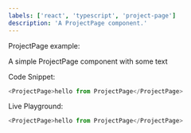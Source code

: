 ```yaml
---
labels: ['react', 'typescript', 'project-page']
description: 'A ProjectPage component.'
---
```



ProjectPage example:

A simple ProjectPage component with some text

Code Snippet:
```js
<ProjectPage>hello from ProjectPage</ProjectPage>
```


Live Playground:
```js live
<ProjectPage>hello from ProjectPage</ProjectPage>
```
